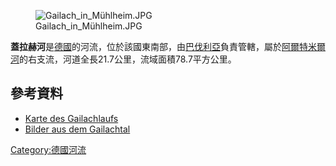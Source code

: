 {{No footnotes|time=2020-12-06T04:17:41+00:00}}
{{Coord|48|52|24.2|N|11|1|24|E|display=title}}
[[Image:Gailach_in_Mühlheim.JPG|right]]

'''蓋拉赫河'''是[[德國|德國]]的河流，位於該國東南部，由[[巴伐利亞|巴伐利亞]]負責管轄，屬於[[阿爾特米爾河|阿爾特米爾河]]的右支流，河道全長21.7公里，流域面積78.7平方公里。

==參考資料==
* [http://geoportal.bayern.de/bayernatlas/?bgLayer=tk&X=5413837.34&Y=4421316.10&zoom=8&lang=de&topic=ba Karte des Gailachlaufs]
*[http://www.landkreis-eichstaett.de/medienzentrum/704.htm Bilder aus dem Gailachtal]

{{Germany-geo-stub}}
[[Category:德國河流|Category:德國河流]]